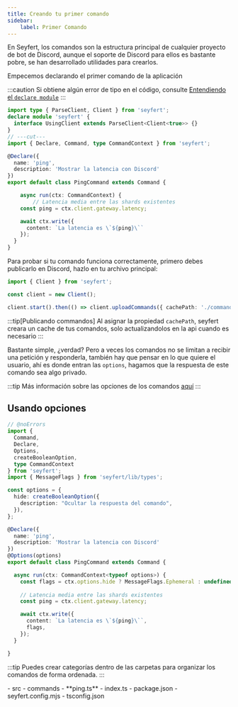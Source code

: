 ```yaml
---
title: Creando tu primer comando
sidebar:
    label: Primer Comando
---
```



En Seyfert, los comandos son la estructura principal de cualquier proyecto de bot de Discord, aunque el soporte de Discord para ellos es bastante pobre, se han desarrollado utilidades para crearlos.

Empecemos declarando el primer comando de la aplicación

:::caution
Si obtiene algún error de tipo en el código, consulte [Entendiendo el `declare module`](/es/getting-started/declare-module)
:::

```ts twoslash title="src/commands/ping.ts" showLineNumbers
import type { ParseClient, Client } from 'seyfert';
declare module 'seyfert' {
  interface UsingClient extends ParseClient<Client<true>> {}
}
// ---cut---
import { Declare, Command, type CommandContext } from 'seyfert';

@Declare({
  name: 'ping',
  description: 'Mostrar la latencia con Discord'
})
export default class PingCommand extends Command {

	async run(ctx: CommandContext) {
		// Latencia media entre las shards existentes
    const ping = ctx.client.gateway.latency;

    await ctx.write({
      content: `La latencia es \`${ping}\``
    });
  }
}
```

Para probar si tu comando funciona correctamente, primero debes publicarlo en Discord, hazlo en tu archivo principal:

```ts twoslash {5-8} title="src/index.ts" showLineNumbers
import { Client } from 'seyfert';

const client = new Client();

client.start().then(() => client.uploadCommands({ cachePath: './commands.json' }));
```

:::tip[Publicando commandos]
Al asignar la propiedad `cachePath`, seyfert creara un cache de tus comandos, solo actualizandolos en la api cuando es necesario
:::


Bastante simple, ¿verdad? Pero a veces los comandos no se limitan a recibir una petición y responderla, también hay que pensar en lo que quiere el usuario, ahí es donde entran las `options`, hagamos que la respuesta de este comando sea algo privado.

:::tip
Más información sobre las opciones de los comandos [aquí](/es/commands/options)
:::

## Usando opciones

```ts twoslash {4-5,10-14,20,23-25} title="src/commands/ping.ts" showLineNumbers
// @noErrors
import {
  Command,
  Declare,
  Options,
  createBooleanOption,
  type CommandContext
} from 'seyfert';
import { MessageFlags } from 'seyfert/lib/types';

const options = {
  hide: createBooleanOption({
    description: "Ocultar la respuesta del comando",
  }),
};

@Declare({
  name: 'ping',
  description: 'Mostrar la latencia con Discord'
})
@Options(options)
export default class PingCommand extends Command {

  async run(ctx: CommandContext<typeof options>) {
    const flags = ctx.options.hide ? MessageFlags.Ephemeral : undefined;
    
    // Latencia media entre las shards existentes
    const ping = ctx.client.gateway.latency;

    await ctx.write({
      content: `La latencia es \`${ping}\``,
      flags,
    });
  }

}
```

:::tip
Puedes crear categorías dentro de las carpetas para organizar los comandos de forma ordenada.
:::

<FileTree>
- src
	- commands
		- **ping.ts** 
- index.ts
- package.json
- seyfert.config.mjs
- tsconfig.json
</FileTree>